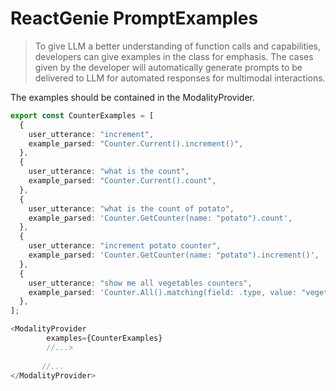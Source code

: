 
# ReactGenie PromptExamples

> To give LLM a better understanding of function calls and capabilities, developers can give examples in the class for emphasis. The cases given by the developer will automatically generate prompts to be delivered to LLM for automated responses for multimodal interactions.

The examples should be contained in the ModalityProvider.

```typescript filename="Counter.ts" {3} copy
export const CounterExamples = [
  {
    user_utterance: "increment",
    example_parsed: "Counter.Current().increment()",
  },
  {
    user_utterance: "what is the count",
    example_parsed: "Counter.Current().count",
  },
  {
    user_utterance: "what is the count of potato",
    example_parsed: 'Counter.GetCounter(name: "potato").count',
  },
  {
    user_utterance: "increment potato counter",
    example_parsed: 'Counter.GetCounter(name: "potato").increment()',
  },
  {
    user_utterance: "show me all vegetables counters",
    example_parsed: 'Counter.All().matching(field: .type, value: "vegetable")',
  },
];
```
```typescript filename="App.tsx" {3} copy
<ModalityProvider
        examples={CounterExamples}
        //...>
          
       //...  
</ModalityProvider>
```

